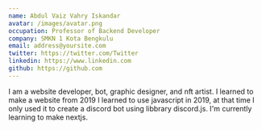 ```yaml
---
name: Abdul Vaiz Vahry Iskandar
avatar: /images/avatar.png
occupation: Professor of Backend Developer
company: SMKN 1 Kota Bengkulu
email: address@yoursite.com
twitter: https://twitter.com/Twitter
linkedin: https://www.linkedin.com
github: https://github.com
---
```

I am a website developer, bot, graphic designer, and nft artist. I learned to make a website from 2019 I learned to use javascript in 2019, at that time I only used it to create a discord bot using libbrary discord.js. I'm currently learning to make nextjs.